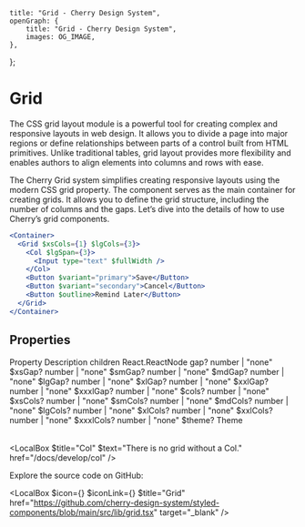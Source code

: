 
	title: "Grid - Cherry Design System",
	openGraph: {
		title: "Grid - Cherry Design System",
		images: OG_IMAGE,
	},
};

# Grid

The CSS grid layout module is a powerful tool for creating complex and responsive layouts in web design. It allows you to divide a page into major regions or define relationships between parts of a control built from HTML primitives. Unlike traditional tables, grid layout provides more flexibility and enables authors to align elements into columns and rows with ease.

The Cherry Grid system simplifies creating responsive layouts using the modern CSS grid property. The component serves as the main container for creating grids. It allows you to define the grid structure, including the number of columns and the gaps. Let’s dive into the details of how to use Cherry’s grid components.


```jsx
<Container>
  <Grid $xsCols={1} $lgCols={3}>
    <Col $lgSpan={3}>
      <Input type="text" $fullWidth />
    </Col>
    <Button $variant="primary">Save</Button>
    <Button $variant="secondary">Cancel</Button>
    <Button $outline>Remind Later</Button>
  </Grid>
</Container>
```

## Properties

<Table>
	<TableRow>
		<TableHead>Property</TableHead>
		<TableHead>Description</TableHead>
	</TableRow>
	<TableRow>
		<TableData $code>children</TableData>
		<TableData>React.ReactNode</TableData>
	</TableRow>
	<TableRow>
		<TableData $code>gap?</TableData>
		<TableData>number | "none"</TableData>
	</TableRow>
	<TableRow>
		<TableData $code>$xsGap?</TableData>
		<TableData>number | "none"</TableData>
	</TableRow>
	<TableRow>
		<TableData $code>$smGap?</TableData>
		<TableData>number | "none"</TableData>
	</TableRow>
	<TableRow>
		<TableData $code>$mdGap?</TableData>
		<TableData>number | "none"</TableData>
	</TableRow>
	<TableRow>
		<TableData $code>$lgGap?</TableData>
		<TableData>number | "none"</TableData>
	</TableRow>
	<TableRow>
		<TableData $code>$xlGap?</TableData>
		<TableData>number | "none"</TableData>
	</TableRow>
	<TableRow>
		<TableData $code>$xxlGap?</TableData>
		<TableData>number | "none"</TableData>
	</TableRow>
	<TableRow>
		<TableData $code>$xxxlGap?</TableData>
		<TableData>number | "none"</TableData>
	</TableRow>
	<TableRow>
		<TableData $code>$cols?</TableData>
		<TableData>number | "none"</TableData>
	</TableRow>
	<TableRow>
		<TableData $code>$xsCols?</TableData>
		<TableData>number | "none"</TableData>
	</TableRow>
	<TableRow>
		<TableData $code>$smCols?</TableData>
		<TableData>number | "none"</TableData>
	</TableRow>
	<TableRow>
		<TableData $code>$mdCols?</TableData>
		<TableData>number | "none"</TableData>
	</TableRow>
	<TableRow>
		<TableData $code>$lgCols?</TableData>
		<TableData>number | "none"</TableData>
	</TableRow>
	<TableRow>
		<TableData $code>$xlCols?</TableData>
		<TableData>number | "none"</TableData>
	</TableRow>
	<TableRow>
		<TableData $code>$xxlCols?</TableData>
		<TableData>number | "none"</TableData>
	</TableRow>
	<TableRow>
		<TableData $code>$xxxlCols?</TableData>
		<TableData>number | "none"</TableData>
	</TableRow>
	<TableRow>
		<TableData $code>$theme?</TableData>
		<TableData>Theme</TableData>
	</TableRow>
</Table>

<LocalBox $title="Col" $text="There is no grid without a Col." href="/docs/develop/col" />

Explore the source code on GitHub:

<LocalBox
	$icon={<IconFile />}
	$iconLink={<IconGitHub />}
	$title="Grid"
	href="https://github.com/cherry-design-system/styled-components/blob/main/src/lib/grid.tsx"
	target="_blank"
/>